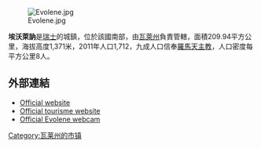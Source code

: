 [[Image:Evolene.jpg|right]]

'''埃沃萊訥'''是[[瑞士|瑞士]]的城鎮，位於該國南部，由[[瓦萊州|瓦萊州]]負責管轄，面積209.94平方公里，海拔高度1,371米，2011年人口1,712，九成人口信奉[[羅馬天主教|羅馬天主教]]，人口密度每平方公里8人。

==外部連結==
* [http://www.commune-evolene.ch Official website] {{Wayback|url=http://www.commune-evolene.ch/ |date=20201024094340 }} {{fr icon}}
* [http://www.evolene-region.ch Official tourisme website] {{Wayback|url=http://www.evolene-region.ch/ |date=20201218045214 }} {{fr icon}}
* [http://webcam.evolene.net Official Evolene webcam ] {{Wayback|url=http://webcam.evolene.net/ |date=20201013112519 }} {{fr icon}}

{{Switzerland-geo-stub}}
[[Category:瓦莱州的市镇|Category:瓦莱州的市镇]]